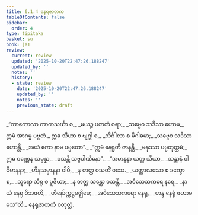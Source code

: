 ```yaml
---
title: 6.1.4 နေရုဇာတက
tableOfContents: false
sidebar:
  order: 4
type: tipitaka
basket: su
book: ja1
review:
  current: review
  updated: '2025-10-20T22:47:26.188247'
  updated_by: ''
  notes: ''
  history:
  - state: review
    date: '2025-10-20T22:47:26.188247'
    updated_by: ''
    notes: ''
    previous_state: draft
---
```



<DynamicBreadcrumb />


<ReviewStatus review={frontmatter.review} showDetails={true} />

<HypothesisAnnotation frontmatter={frontmatter} />

<Division number="20" book="ja1" e="ch" v="22" p="139">

<Paragraph number="1340" type="verses" book="ja1">
_“ကာကောလာ ကာကသင်္ဃာ စ,_  
_မယဉ္စ ပတတံ ဝရာ;_  
_သဗ္ဗေဝ သဒိသာ ဟောမ,_  
ဣမံ အာဂမ္မ ပဗ္ဗတံ._  

</Paragraph>

</Division>
<Division number="21" book="ja1" e="ch" v="22" p="139">

<Paragraph number="1341" type="verses" book="ja1">
ဣဓ သီဟာ စ ဗျဂ္ဃါ စ,_  
_သိင်္ဂါလာ စ မိဂါဓမာ;_  
_သဗ္ဗေဝ သဒိသာ ဟောန္တိ,_  
_အယံ ကော နာမ ပဗ္ဗတော”._  

</Paragraph>

</Division>
<Division number="22" book="ja1" e="ch" v="22" p="140">

<Paragraph number="1342" type="verses" book="ja1">
_“ဣမံ နေရူတိ ဇာနန္တိ,_  
_မနုဿာ ပဗ္ဗတုတ္တမံ;_  
ဣဓ ဝဏ္ဏေန သမ္ပန္နာ,_  
_ဝသန္တိ သဗ္ဗပါဏိနော”._  

</Paragraph>

</Division>
<Division number="23" book="ja1" e="ch" v="22" p="140">

<Paragraph number="1343" type="verses" book="ja1">
_“အမာနနာ ယတ္ထ သိယာ,_  
_သန္တာနံ ဝါ ဝိမာနနာ;_  
_ဟီနသမ္မာနနာ ဝါပိ,_  
_န တတ္ထ ဝသတိံ ဝသေ._  

</Paragraph>

</Division>
<Division number="24" book="ja1" e="ch" v="22" p="140">

<Paragraph number="1344" type="verses" book="ja1">
_ယတ္ထာလသော စ ဒက္ခော စ,_  
_သူရော ဘီရု စ ပူဇိယာ;_  
_န တတ္ထ သန္တော ဝသန္တိ,_  
_အဝိသေသကရေ နရေ._  

</Paragraph>

</Division>
<Division number="25" book="ja1" e="ch" v="22" p="140">

<Paragraph number="1345" type="verses" book="ja1">
_နာယံ နေရု ဝိဘဇတိ,_  
_ဟီနော်က္ကဋ္ဌမဇ္ဈိမေ;_  
_အဝိသေသကရော နေရု,_  
_ဟန္ဒ နေရုံ ဇဟာမသေ”တိ._  


</Paragraph>
</Division>

<Paragraph number="1346" type="center" book="ja1">
နေရုဇာတကံ စတုတ္ထံ.
</Paragraph>
